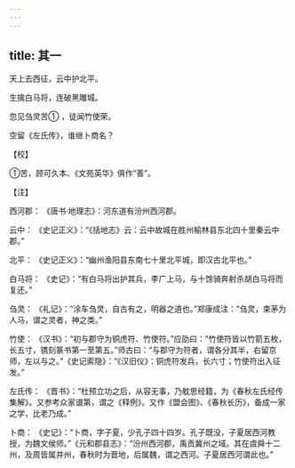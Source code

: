 ```yaml
---
---
---
```

title: 其一
---




天上去西征，云中护北平。

生擒白马将，连破黑雕城。

忽见刍灵苦① ，徒闻竹使荣。

空留《左氏传》，谁继卜商名？

【校】

①苦，顾可久本、《文苑英华》俱作“善”。

【注】

西河郡： 《唐书·地理志》：河东道有汾州西河郡。

云中： 《史记正义》：“《括地志》云：云中故城在胜州榆林县东北四十里秦云中郡。”

北平： 《史记正义》：“幽州渔阳县东南七十里北平城，即汉古北平也。”

白马将： 《史记》：“有白马将出护其兵，李广上马，与十馀骑奔射杀胡白马将而复还。”

刍灵： 《礼记》：“涂车刍灵，自古有之，明器之道也。”郑康成注：“刍灵，束茅为人马，谓之灵者，神之类。”

竹使： 《汉书》：“初与郡守为铜虎符、竹使符。”应劭曰：“竹使符皆以竹箭五枚，长五寸，镌刻篆书第一至第五。”师古曰：“与郡守为符者，谓各分其半，右留京师，左以与之。”《史记索隐》：“《汉旧仪》：铜虎符发兵，长六寸；竹使符出入征发。”

左氏传： 《晋书》：“杜预立功之后，从容无事，乃躭思经籍，为《春秋左氏经传集解》。又参考众家谱第，谓之《释例》。又作《盟会图》、《春秋长历》，备成一家之学，比老乃成。”

卜商： 《史记》：“卜商，字子夏，少孔子四十四岁。孔子既没，子夏居西河教授，为魏文侯师。”《元和郡县志》：“汾州西河郡，禹贡冀州之域。其在虞舜十二州，及周皆属并州，春秋时为晋地，后属魏，谓之西河。子夏居西河谓此也。”